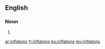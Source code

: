 ==English==

===Noun===
{{head|en|noun plural form}}

# {{plural of|inflaton|lang=en}}

[[ar:inflatons]]
[[fr:inflatons]]
[[ku:inflatons]]
[[my:inflatons]]